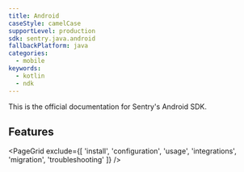 ```yaml
---
title: Android
caseStyle: camelCase
supportLevel: production
sdk: sentry.java.android
fallbackPlatform: java
categories:
  - mobile
keywords:
  - kotlin
  - ndk
---
```


This is the official documentation for Sentry's Android SDK.

## Features

<PageGrid exclude={[
  'install',
  'configuration',
  'usage',
  'integrations',
  'migration',
  'troubleshooting'
]} />
